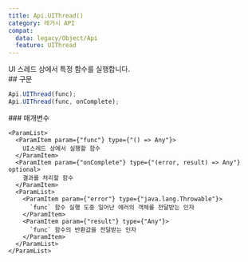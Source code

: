 ```yaml
---
title: Api.UIThread()
category: 레거시 API
compat:
  data: legacy/Object/Api
  feature: UIThread
---
```


<Section>
  UI 스레드 상에서 특정 함수를 실행합니다.
</Section>
<Section>
  ## 구문

  ~~~js
  Api.UIThread(func);
  Api.UIThread(func, onComplete);
  ~~~

  <Section>
    ### 매개변수

    <ParamList>
      <ParamItem param={"func"} type={"() => Any"}>
        UI스레드 상에서 실행할 함수
      </ParamItem>
      <ParamItem param={"onComplete"} type={"(error, result) => Any"} optional>
        결과를 처리할 함수
      </ParamItem>
      <ParamList>
        <ParamItem param={"error"} type={"java.lang.Throwable"}>
          `func` 함수 실행 도중 일어난 에러의 객체를 전달받는 인자
        </ParamItem>
        <ParamItem param={"result"} type={"Any"}>
          `func` 함수의 반환값을 전달받는 인자
        </ParamItem>
      </ParamList>
    </ParamList>
  </Section>
</Section>